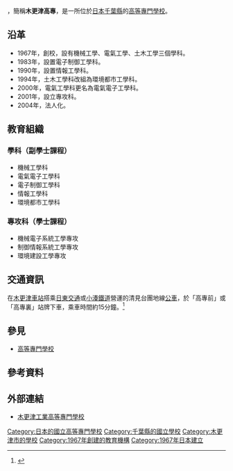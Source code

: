 {{Infobox School
| name           = 木更津工業高等專門學校
| other_name     = 
| logo           = 
| image          = Kisarazu National College of Technology.JPG
| caption        = 
| motto          = 
| established    = 1967年
| closed         = 
| type           = [[國立|國立]]
| language       = 
| religion       =
| affiliation    = 
| IMC            =
| legal_person   = {{tsl|ja|国立高等専門学校機構|國立高等專門學校機構}}
| district       = 
| grades         = 
| founder        = 
| president      = 
| principal      = 前野一夫
| vice_principal = 
| assistant_principal =
| dean           = 
| director       = 
| college        = 
| house          = 
| su             = 
| sc             = 
| cs             = 
| cc             = 
| faculty        = 
| staff          = 
| students       = 
| area           = 
| athletics      = 
| conference     = 
| tree           = 
| colors         = 
| mascot         = 
| magazine       = 
| free_label     = 學科
| free_text      = 機械工學科<br>電氣電子工學科<br>電子制御工學科<br>情報工學科<br>環境都市工學科
| free_label2    = 專攻科
| free_text2     = 機械電子系統工學專攻<br>制御情報系統工學專攻<br>環境建設工學專攻
| telephone      = 
| fax            = 
| address        = {{JPN}}[[千葉縣|千葉縣]]<br>[[木更津市|木更津市]]清見台東2-11-1
| location       =
| website        = [http://www.kisarazu.ac.jp/ 官方網站]
}}

{{nihongo|'''木更津工業高等專門學校'''|木更津工業高等専門学校／きさらづこうぎょうこうとうせんもんがっこう|3=National Institute of Technology, Kisarazu College}}，簡稱'''木更津高專'''，是一所位於[[日本|日本]][[千葉縣|千葉縣]]的[[高等專門學校|高等專門學校]]。

==沿革==
*1967年，創校，設有機械工學、電氣工學、土木工學三個學科。
*1983年，設置電子制御工學科。
*1990年，設置情報工學科。
*1994年，土木工學科改組為環境都市工學科。
*2000年，電氣工學科更名為電氣電子工學科。
*2001年，設立專攻科。
*2004年，法人化。

==教育組織==
===學科（副學士課程）===
*機械工學科
*電氣電子工學科
*電子制御工學科
*情報工學科
*環境都市工學科
===專攻科（學士課程）===
*機械電子系統工學專攻
*制御情報系統工學專攻
*環境建設工學專攻

==交通資訊==
在[[木更津車站|木更津車站]]搭乘[[日東交通_(千葉縣)|日東交通]]或[[小湊鐵道|小湊鐵道]]營運的清見台團地線[[公共汽車|公車]]，於「高專前」或「高專裏」站牌下車，乘車時間約15分鐘。<ref>{{cite web|url=http://www.kisarazu.ac.jp/gaiyo/access/|title=交通案内|publisher=National Institute of Technology, Kisarazu College|accessdate=2016-10-10|archive-date=2016-11-02|archive-url=https://web.archive.org/web/20161102193902/http://www.kisarazu.ac.jp/gaiyo/access/|dead-url=no}}</ref>

==參見==
*[[高等專門學校|高等專門學校]]

==參考資料==
{{reflist}}

==外部連結==
*[http://www.kisarazu.ac.jp/ 木更津工業高等專門學校] {{Wayback|url=http://www.kisarazu.ac.jp/ |date=20161007113648 }}

{{高等專門學校}}
{{Authority control}}
{{coord|35|23|4.46|N|139|57|20.24|E|region:JP_type:edu|display=title}}
[[Category:日本的國立高等專門學校|Category:日本的國立高等專門學校]]
[[Category:千葉縣的國立學校|Category:千葉縣的國立學校]]
[[Category:木更津市的學校|Category:木更津市的學校]]
[[Category:1967年創建的教育機構|Category:1967年創建的教育機構]]
[[Category:1967年日本建立|Category:1967年日本建立]]